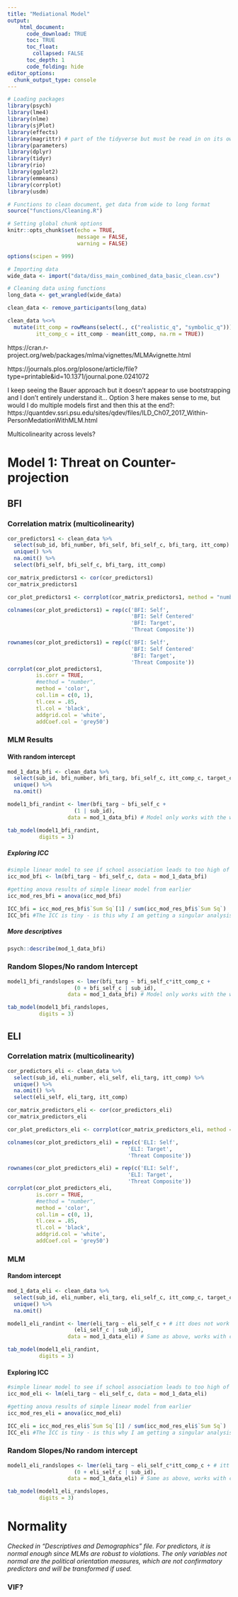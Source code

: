 ```yaml
---
title: "Mediational Model"
output: 
    html_document:
      code_download: TRUE
      toc: TRUE
      toc_float:
        collapsed: FALSE
      toc_depth: 1
      code_folding: hide
editor_options: 
  chunk_output_type: console
---
```


```r
# Loading packages
library(psych)
library(lme4)
library(nlme)
library(sjPlot)
library(effects)
library(magrittr) # part of the tidyverse but must be read in on its own
library(parameters)
library(dplyr)
library(tidyr)
library(rio)
library(ggplot2)
library(emmeans)
library(corrplot)
library(usdm)

# Functions to clean document, get data from wide to long format
source("functions/Cleaning.R")

# Setting global chunk options
knitr::opts_chunk$set(echo = TRUE,
                      message = FALSE,
                      warning = FALSE)

options(scipen = 999)

# Importing data
wide_data <- import("data/diss_main_combined_data_basic_clean.csv")

# Cleaning data using functions
long_data <- get_wrangled(wide_data)

clean_data <- remove_participants(long_data)

clean_data %<>%    
  mutate(itt_comp = rowMeans(select(., c("realistic_q", "symbolic_q"))),
         itt_comp_c = itt_comp - mean(itt_comp, na.rm = TRUE))
```

https://cran.r-project.org/web/packages/mlma/vignettes/MLMAvignette.html

https://journals.plos.org/plosone/article/file?type=printable&id=10.1371/journal.pone.0241072

I keep seeing the Bauer approach but it doesn't appear to use bootstrapping and I don't entirely understand it... Option 3 here makes sense to me, but would I do multiple models first and then this at the end?:
https://quantdev.ssri.psu.edu/sites/qdev/files/ILD_Ch07_2017_Within-PersonMedationWithMLM.html

Multicolinearity across levels?

# Model 1: Threat on Counter-projection

## BFI

### Correlation matrix (multicolinearity)

```r
cor_predictors1 <- clean_data %>% 
  select(sub_id, bfi_number, bfi_self, bfi_self_c, bfi_targ, itt_comp) %>% 
  unique() %>% 
  na.omit() %>% 
  select(bfi_self, bfi_self_c, bfi_targ, itt_comp)

cor_matrix_predictors1 <- cor(cor_predictors1)
cor_matrix_predictors1

cor_plot_predictors1 <- corrplot(cor_matrix_predictors1, method = "number")

colnames(cor_plot_predictors1) = rep(c('BFI: Self',
                                       'BFI: Self Centered'
                                       'BFI: Target',
                                       'Threat Composite'))

rownames(cor_plot_predictors1) = rep(c('BFI: Self',
                                       'BFI: Self Centered'
                                       'BFI: Target',
                                       'Threat Composite'))
corrplot(cor_plot_predictors1, 
         is.corr = TRUE, 
         #method = "number", 
         method = 'color',
         col.lim = c(0, 1),
         tl.cex = .85,
         tl.col = 'black',
         addgrid.col = 'white',
         addCoef.col = 'grey50')
```

### MLM Results

#### With random intercept

```r
mod_1_data_bfi <- clean_data %>% 
  select(sub_id, bfi_number, bfi_targ, bfi_self_c, itt_comp_c, target_condition) %>% 
  unique() %>% 
  na.omit() 

model1_bfi_randint <- lmer(bfi_targ ~ bfi_self_c + 
                     (1 | sub_id), 
                   data = mod_1_data_bfi) # Model only works with the whole data-set (clean_data), not when filtered down to only include observations (thus none repeated) for this analysis with mod_1_data_bfi

tab_model(model1_bfi_randint,
          digits = 3)
```

##### Exploring ICC

```r
#simple linear model to see if school association leads to too high of an ICC
icc_mod_bfi <- lm(bfi_targ ~ bfi_self_c, data = mod_1_data_bfi)

#getting anova results of simple linear model from earlier
icc_mod_res_bfi = anova(icc_mod_bfi)

ICC_bfi = icc_mod_res_bfi$`Sum Sq`[1] / sum(icc_mod_res_bfi$`Sum Sq`)
ICC_bfi #The ICC is tiny - is this why I am getting a singular analysis?
```

##### More descriptives

```r
psych::describe(mod_1_data_bfi)
```

### Random Slopes/No random Intercept

```r
model1_bfi_randslopes <- lmer(bfi_targ ~ bfi_self_c*itt_comp_c + 
                     (0 + bfi_self_c | sub_id), 
                   data = mod_1_data_bfi) # Model only works with the whole data-set (clean_data), not when filtered down to only include observations (thus none repeated) for this analysis with mod_1_data_bfi

tab_model(model1_bfi_randslopes,
          digits = 3)
```


## ELI

### Correlation matrix (multicolinearity)

```r
cor_predictors_eli <- clean_data %>% 
  select(sub_id, eli_number, eli_self, eli_targ, itt_comp) %>% 
  unique() %>% 
  na.omit() %>% 
  select(eli_self, eli_targ, itt_comp)

cor_matrix_predictors_eli <- cor(cor_predictors_eli)
cor_matrix_predictors_eli

cor_plot_predictors_eli <- corrplot(cor_matrix_predictors_eli, method = "number")

colnames(cor_plot_predictors_eli) = rep(c('ELI: Self',
                                      'ELI: Target',
                                      'Threat Composite'))

rownames(cor_plot_predictors_eli) = rep(c('ELI: Self',
                                      'ELI: Target',
                                      'Threat Composite'))
corrplot(cor_plot_predictors_eli, 
         is.corr = TRUE, 
         #method = "number", 
         method = 'color',
         col.lim = c(0, 1),
         tl.cex = .85,
         tl.col = 'black',
         addgrid.col = 'white',
         addCoef.col = 'grey50')
```

### MLM

#### Random intercept

```r
mod_1_data_eli <- clean_data %>% 
  select(sub_id, eli_number, eli_targ, eli_self_c, itt_comp_c, target_condition) %>% 
  unique() %>% 
  na.omit() 

model1_eli_randint <- lmer(eli_targ ~ eli_self_c + # itt does not work as a RE; model does not converge
                     (eli_self_c | sub_id), 
                   data = mod_1_data_eli) # Same as above, works with clean_data but not the smaller df specific to this analysis

tab_model(model1_eli_randint,
          digits = 3)
```

#### Exploring ICC

```r
#simple linear model to see if school association leads to too high of an ICC
icc_mod_eli <- lm(eli_targ ~ eli_self_c, data = mod_1_data_eli)

#getting anova results of simple linear model from earlier
icc_mod_res_eli = anova(icc_mod_eli)

ICC_eli = icc_mod_res_eli$`Sum Sq`[1] / sum(icc_mod_res_eli$`Sum Sq`)
ICC_eli #The ICC is tiny - is this why I am getting a singular analysis?
```

### Random Slopes/No random intercept

```r
model1_eli_randslopes <- lmer(eli_targ ~ eli_self_c*itt_comp_c + # itt does not work as a RE; model does not converge
                     (0 + eli_self_c | sub_id), 
                   data = mod_1_data_eli) # Same as above, works with clean_data but not the smaller df specific to this analysis

tab_model(model1_eli_randslopes,
          digits = 3)
```

# Normality 

*Checked in "Descriptives and Demographics" file. For predictors, it is normal enough since MLMs are robust to violations. The only variables not normal are the political orientation measures, which are not confirmatory predictors and will be transformed if used.*

### VIF?






